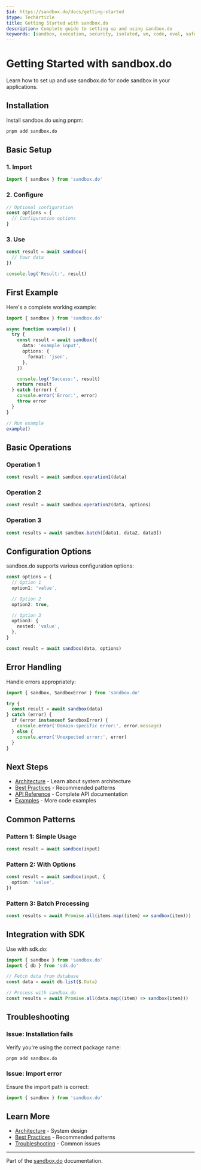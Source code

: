 ```yaml
---
$id: https://sandbox.do/docs/getting-started
$type: TechArticle
title: Getting Started with sandbox.do
description: Complete guide to setting up and using sandbox.do
keywords: [sandbox, execution, security, isolated, vm, code, eval, safe, getting-started, setup, tutorial]
---
```


# Getting Started with sandbox.do

Learn how to set up and use sandbox.do for code sandbox in your applications.

## Installation

Install sandbox.do using pnpm:

```bash
pnpm add sandbox.do
```

## Basic Setup

### 1. Import

```typescript
import { sandbox } from 'sandbox.do'
```

### 2. Configure

```typescript
// Optional configuration
const options = {
  // Configuration options
}
```

### 3. Use

```typescript
const result = await sandbox({
  // Your data
})

console.log('Result:', result)
```

## First Example

Here's a complete working example:

```typescript
import { sandbox } from 'sandbox.do'

async function example() {
  try {
    const result = await sandbox({
      data: 'example input',
      options: {
        format: 'json',
      },
    })

    console.log('Success:', result)
    return result
  } catch (error) {
    console.error('Error:', error)
    throw error
  }
}

// Run example
example()
```

## Basic Operations

### Operation 1

```typescript
const result = await sandbox.operation1(data)
```

### Operation 2

```typescript
const result = await sandbox.operation2(data, options)
```

### Operation 3

```typescript
const results = await sandbox.batch([data1, data2, data3])
```

## Configuration Options

sandbox.do supports various configuration options:

```typescript
const options = {
  // Option 1
  option1: 'value',

  // Option 2
  option2: true,

  // Option 3
  option3: {
    nested: 'value',
  },
}

const result = await sandbox(data, options)
```

## Error Handling

Handle errors appropriately:

```typescript
import { sandbox, SandboxError } from 'sandbox.do'

try {
  const result = await sandbox(data)
} catch (error) {
  if (error instanceof SandboxError) {
    console.error('Domain-specific error:', error.message)
  } else {
    console.error('Unexpected error:', error)
  }
}
```

## Next Steps

- [Architecture](./architecture) - Learn about system architecture
- [Best Practices](./best-practices) - Recommended patterns
- [API Reference](../api/reference) - Complete API documentation
- [Examples](../examples/basic-usage) - More code examples

## Common Patterns

### Pattern 1: Simple Usage

```typescript
const result = await sandbox(input)
```

### Pattern 2: With Options

```typescript
const result = await sandbox(input, {
  option: 'value',
})
```

### Pattern 3: Batch Processing

```typescript
const results = await Promise.all(items.map((item) => sandbox(item)))
```

## Integration with SDK

Use with sdk.do:

```typescript
import { sandbox } from 'sandbox.do'
import { db } from 'sdk.do'

// Fetch data from database
const data = await db.list($.Data)

// Process with sandbox.do
const results = await Promise.all(data.map((item) => sandbox(item)))
```

## Troubleshooting

### Issue: Installation fails

Verify you're using the correct package name:

```bash
pnpm add sandbox.do
```

### Issue: Import error

Ensure the import path is correct:

```typescript
import { sandbox } from 'sandbox.do'
```

## Learn More

- [Architecture](./architecture) - System design
- [Best Practices](./best-practices) - Recommended patterns
- [Troubleshooting](./troubleshooting) - Common issues

---

Part of the [sandbox.do](https://sandbox.do) documentation.
